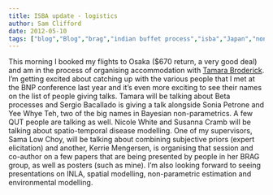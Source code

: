 ```yaml
---
title: ISBA update - logistics
author: Sam Clifford
date: 2012-05-10
tags: ["blog","Blog","brag","indian buffet process","isba","Japan","nonparametrics","qut","science","statistics","travel"]
---
```


This morning I booked my flights to Osaka ($670 return, a very good deal) and am in the process of organising accommodation with [Tamara Broderick](http://www.stat.berkeley.edu/~tab/). I'm getting excited about catching up with the various people that I met at the BNP conference last year and it's even more exciting to see their names on the list of people giving talks. Tamara will be talking about Beta processes and Sergio Bacallado is giving a talk alongside Sonia Petrone and Yee Whye Teh, two of the big names in Bayesian non-parametrics. A few QUT people are talking as well. Nicole White and Susanna Cramb will be talking about spatio-temporal disease modelling. One of my supervisors, Sama Low Choy, will be talking about combining subjective priors (expert elicitation) and another, Kerrie Mengersen, is organising that session and co-author on a few papers that are being presented by people in her BRAG group, as well as posters (such as mine). I'm also looking forward to seeing presentations on INLA, spatial modelling, non-parametric estimation and environmental modelling.